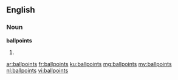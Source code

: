 ==English==

===Noun===
'''ballpoints'''

# {{plural of|ballpoint}}

[[ar:ballpoints]]
[[fr:ballpoints]]
[[ku:ballpoints]]
[[mg:ballpoints]]
[[my:ballpoints]]
[[nl:ballpoints]]
[[vi:ballpoints]]